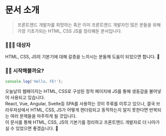# 문서 소개

> 프론트엔드 개발자를 희망하는 혹은 이미 프론트엔드 개발자인 많은 분들을 위해 가장 기초가되는 HTML, CSS JS를 정리해둔 문서입니다.

### 🧑🏻‍💻 대상자

HTML, CSS, JS의 기본기에 대해 갈증을 느끼시는 분들께 도움이 되었으면 합니다. 🙏

### 🙋‍♂️ 시작해볼까요?

```javascript
console.log('Hello, FE!');
```

오늘날의 웹페이지는 HTML, CSS로 구성된 정적 페이지에 JS를 통해 생동감을 불어넣어 사용되고 있습니다.
<br/>React, Vue, Angular, Svelte등 SPA를 사용하는 것이 주류를 이루고 있으나,
결국 브라우저상에서 HTML, CSS, JS가 어떻게 렌더링되고 동작하는지 알지 못한다면 반복되는 여러 문제들을 마주하게 될 것입니다.
<br/>이 문서를 통해 HTML, CSS, JS의 기본기를 정리하고 프론트엔드 개발자로 더 나아가실 수 있었으면 좋겠습니다. 🌟
